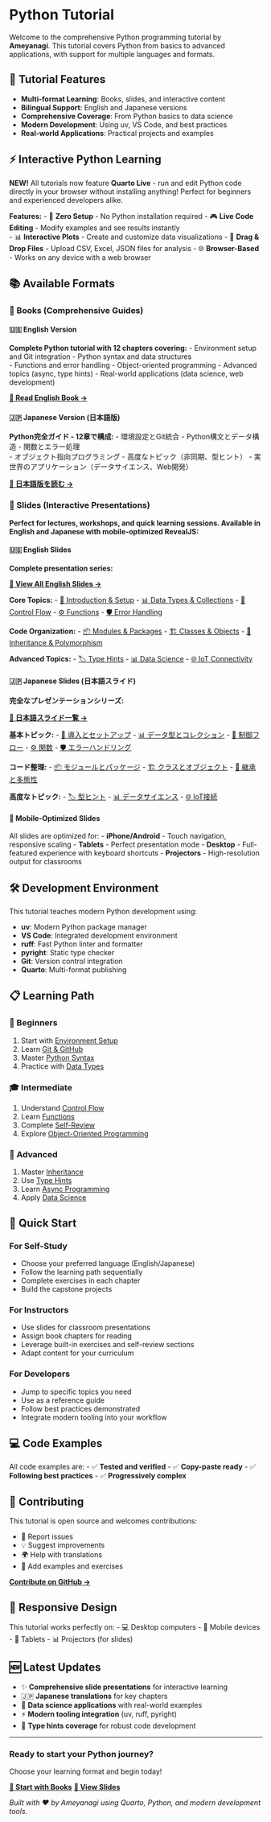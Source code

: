 # Python Tutorial {.unnumbered}

Welcome to the comprehensive Python programming tutorial by **Ameyanagi**. This tutorial covers Python from basics to advanced applications, with support for multiple languages and formats.

## 🚀 Tutorial Features

- **Multi-format Learning**: Books, slides, and interactive content
- **Bilingual Support**: English and Japanese versions
- **Comprehensive Coverage**: From Python basics to data science
- **Modern Development**: Using uv, VS Code, and best practices
- **Real-world Applications**: Practical projects and examples

::: {.callout-important}
## ⚡ Interactive Python Learning
**NEW!** All tutorials now feature **Quarto Live** - run and edit Python code directly in your browser without installing anything! Perfect for beginners and experienced developers alike.

**Features:**
- 🚀 **Zero Setup** - No Python installation required
- 🎮 **Live Code Editing** - Modify examples and see results instantly  
- 📊 **Interactive Plots** - Create and customize data visualizations
- 📁 **Drag & Drop Files** - Upload CSV, Excel, JSON files for analysis
- 🌐 **Browser-Based** - Works on any device with a web browser
:::

## 📚 Available Formats

### 📖 Books (Comprehensive Guides)

<div class="grid">
<div class="g-col-12 g-col-md-6">

#### 🇺🇸 English Version
**Complete Python tutorial with 12 chapters covering:**
- Environment setup and Git integration
- Python syntax and data structures  
- Functions and error handling
- Object-oriented programming
- Advanced topics (async, type hints)
- Real-world applications (data science, web development)

[**📖 Read English Book →**](en/book/index.html){.btn .btn-primary .btn-lg}

</div>
<div class="g-col-12 g-col-md-6">

#### 🇯🇵 Japanese Version (日本語版)
**Python完全ガイド - 12章で構成:**
- 環境設定とGit統合
- Python構文とデータ構造
- 関数とエラー処理  
- オブジェクト指向プログラミング
- 高度なトピック（非同期、型ヒント）
- 実世界のアプリケーション（データサイエンス、Web開発）

[**📖 日本語版を読む →**](ja/book/index.html){.btn .btn-primary .btn-lg}

</div>
</div>

### 🎯 Slides (Interactive Presentations)

**Perfect for lectures, workshops, and quick learning sessions. Available in English and Japanese with mobile-optimized RevealJS:**

<div class="grid">
<div class="g-col-12 g-col-md-6">

#### 🇺🇸 English Slides
**Complete presentation series:**

[**🎯 View All English Slides →**](en/slides/index.html){.btn .btn-info .btn-lg}

**Core Topics:**
- [🚀 Introduction & Setup](en/slides/01-intro.html)
- [📊 Data Types & Collections](en/slides/02-data-types.html)
- [🔄 Control Flow](en/slides/03-control-flow.html) 
- [⚙️ Functions](en/slides/04-functions.html)
- [🛡️ Error Handling](en/slides/05-error-handling.html)

**Code Organization:**
- [📦 Modules & Packages](en/slides/06-modules.html)
- [🏗️ Classes & Objects](en/slides/07-classes.html)
- [🔄 Inheritance & Polymorphism](en/slides/08-inheritance.html)

**Advanced Topics:**
- [🏷️ Type Hints](en/slides/09-type-hints.html)
- [📊 Data Science](en/slides/12-data-science.html)
- [🌐 IoT Connectivity](en/slides/14-iot-connectivity.html)

</div>
<div class="g-col-12 g-col-md-6">

#### 🇯🇵 Japanese Slides (日本語スライド)
**完全なプレゼンテーションシリーズ:**

[**🎯 日本語スライド一覧 →**](ja/slides/index.html){.btn .btn-info .btn-lg}

**基本トピック:**
- [🚀 導入とセットアップ](ja/slides/01-intro.html)
- [📊 データ型とコレクション](ja/slides/02-data-types.html)
- [🔄 制御フロー](ja/slides/03-control-flow.html)
- [⚙️ 関数](ja/slides/04-functions.html)
- [🛡️ エラーハンドリング](ja/slides/05-error-handling.html)

**コード整理:**
- [📦 モジュールとパッケージ](ja/slides/06-modules.html)
- [🏗️ クラスとオブジェクト](ja/slides/07-classes.html)
- [🔄 継承と多態性](ja/slides/08-inheritance.html)

**高度なトピック:**
- [🏷️ 型ヒント](ja/slides/09-type-hints.html)
- [📊 データサイエンス](ja/slides/12-data-science.html)
- [🌐 IoT接続](ja/slides/14-iot-connectivity.html)

</div>
</div>

#### 📱 Mobile-Optimized Slides
All slides are optimized for:
- **iPhone/Android** - Touch navigation, responsive scaling
- **Tablets** - Perfect presentation mode
- **Desktop** - Full-featured experience with keyboard shortcuts
- **Projectors** - High-resolution output for classrooms

## 🛠️ Development Environment

This tutorial teaches modern Python development using:

- **uv**: Modern Python package manager
- **VS Code**: Integrated development environment
- **ruff**: Fast Python linter and formatter
- **pyright**: Static type checker
- **Git**: Version control integration
- **Quarto**: Multi-format publishing

## 📋 Learning Path

### 👶 Beginners
1. Start with [Environment Setup](en/book/book/01-setup.html)
2. Learn [Git & GitHub](en/book/book/02-git-github.html)
3. Master [Python Syntax](en/book/book/03-syntax.html)
4. Practice with [Data Types](en/book/book/04-data-types.html)

### 🎓 Intermediate
1. Understand [Control Flow](en/book/book/05-control-flow.html)
2. Learn [Functions](en/book/book/06-functions.html)
3. Complete [Self-Review](en/book/book/self-review-1.html)
4. Explore [Object-Oriented Programming](en/book/book/07-classes.html)

### 🚀 Advanced
1. Master [Inheritance](en/book/book/08-inheritance.html)
2. Use [Type Hints](en/book/book/09-type-hints.html)
3. Learn [Async Programming](en/book/book/10-async.html)
4. Apply [Data Science](en/book/book/12-data-science.html)

## 🎯 Quick Start

### For Self-Study
- Choose your preferred language (English/Japanese)
- Follow the learning path sequentially
- Complete exercises in each chapter
- Build the capstone projects

### For Instructors
- Use slides for classroom presentations
- Assign book chapters for reading
- Leverage built-in exercises and self-review sections
- Adapt content for your curriculum

### For Developers
- Jump to specific topics you need
- Use as a reference guide
- Follow best practices demonstrated
- Integrate modern tooling into your workflow

## 💻 Code Examples

All code examples are:
- ✅ **Tested and verified**
- ✅ **Copy-paste ready**
- ✅ **Following best practices**
- ✅ **Progressively complex**

## 🤝 Contributing

This tutorial is open source and welcomes contributions:

- 🐛 Report issues
- 💡 Suggest improvements  
- 🌍 Help with translations
- 📝 Add examples and exercises

[**Contribute on GitHub →**](https://github.com/ameyanagi/python-tutorial){.btn .btn-outline-primary}

## 📱 Responsive Design

This tutorial works perfectly on:
- 💻 Desktop computers
- 📱 Mobile devices
- 📓 Tablets
- 📊 Projectors (for slides)

## 🆕 Latest Updates

- ✨ **Comprehensive slide presentations** for interactive learning
- 🇯🇵 **Japanese translations** for key chapters
- 🔬 **Data science applications** with real-world examples
- ⚡ **Modern tooling integration** (uv, ruff, pyright)
- 🎯 **Type hints coverage** for robust code development

---

<div class="text-center">
<h3>Ready to start your Python journey?</h3>
<p class="lead">Choose your learning format and begin today!</p>

[**📖 Start with Books**](#-books-comprehensive-guides){.btn .btn-success .btn-lg .me-3}
[**🎯 View Slides**](#-slides-interactive-presentations){.btn .btn-info .btn-lg}

</div>

*Built with ❤️ by Ameyanagi using Quarto, Python, and modern development tools.*